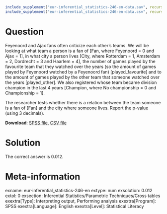 ```r
include_supplement("eur-inferential_statistics-246-en-data.sav", recursive = TRUE)
include_supplement("eur-inferential_statistics-246-en-data.csv", recursive = TRUE)
```
Question
========
Feyenoord and Ajax fans often criticize each other's teams. We will be looking at what team a person is a fan of [Fan, where Feyenoord = 0 and Ajax = 1], in what city a person lives [City, where Rotterdam = 1, Amsterdam = 2, Dordrecht = 3 and Haarlem = 4], the number of games played by the favourite team that they watched over the years (so the amount of games played by Feyenoord watched by a Feyenoord fan) [played_favourite] and to the amount of games played by the other team that someone watched over the years [played_other]. We also registered whose team became division champion in the last 4 years [Champion, where No championship = 0 and Championship = 1].

The researcher tests whether there is a relation between the team someone is a fan of [Fan] and the city where someone lives. Report the p-value (using 3 decimals).

**Download**: [SPSS file](inferential_statistics-246-en-data.sav), [CSV file](inferential_statistics-246-en-data.csv)


Solution
========
The correct answer is 0.012.


Meta-information
================
exname: eur-inferential_statistics-246-en
extype: num
exsolution: 0.012
extol: 0
exsection: Inferential Statistics/Parametric Techniques/Cross tables
exextra[Type]: Interpreting output, Performing analysis
exextra[Program]: SPSS
exextra[Language]: English
exextra[Level]: Statistical Literacy

